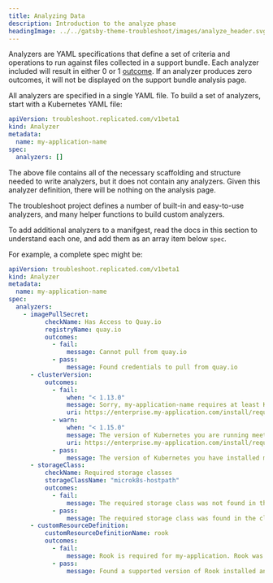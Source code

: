 ```yaml
---
title: Analyzing Data
description: Introduction to the analyze phase
headingImage: ../../gatsby-theme-troubleshoot/images/analyze_header.svg
---
```


Analyzers are YAML specifications that define a set of criteria and operations to run against files collected in a support bundle. Each analyzer included will result in either 0 or 1 [outcome](https://troubleshoot.io). If an analyzer produces zero outcomes, it will not be displayed on the support bundle analysis page.

All analyzers are specified in a single YAML file. To build a set of analyzers, start with a Kubernetes YAML file:

```yaml
apiVersion: troubleshoot.replicated.com/v1beta1
kind: Analyzer
metadata:
  name: my-application-name
spec:
  analyzers: []
```

The above file contains all of the necessary scaffolding and structure needed to write analyzers, but it does not contain any analyzers. Given this analyzer definition, there will be nothing on the analysis page.

The troubleshoot project defines a number of built-in and easy-to-use analyzers, and many helper functions to build custom analyzers.

To add additional analyzers to a manifgest, read the docs in this section to understand each one, and add them as an array item below `spec`.

For example, a complete spec might be:

```yaml
apiVersion: troubleshoot.replicated.com/v1beta1
kind: Analyzer
metadata:
  name: my-application-name
spec:
  analyzers:
    - imagePullSecret:
          checkName: Has Access to Quay.io
          registryName: quay.io
          outcomes:
            - fail:
                message: Cannot pull from quay.io
            - pass:
                message: Found credentials to pull from quay.io
      - clusterVersion:
          outcomes:
            - fail:
                when: "< 1.13.0"
                message: Sorry, my-application-name requires at least Kubernetes 1.14.0. Please update your Kubernetes cluster before installing.
                uri: https://enterprise.my-application.com/install/requirements/kubernetes
            - warn:
                when: "< 1.15.0"
                message: The version of Kubernetes you are running meets the minimum requirements to run my-application-name. It's recommended to run Kubernetes 1.15.0 or later.
                uri: https://enterprise.my-application.com/install/requirements/kubernetes
            - pass:
                message: The version of Kubernetes you have installed meets the required and recommended versions.
      - storageClass:
          checkName: Required storage classes
          storageClassName: "microk8s-hostpath"
          outcomes:
            - fail:
                message: The required storage class was not found in the cluster.
            - pass:
                message: The required storage class was found in the cluster.
      - customResourceDefinition:
          customResourceDefinitionName: rook
          outcomes:
            - fail:
                message: Rook is required for my-application. Rook was not found in the cluster.
            - pass:
                message: Found a supported version of Rook installed and running in the cluster.
```
